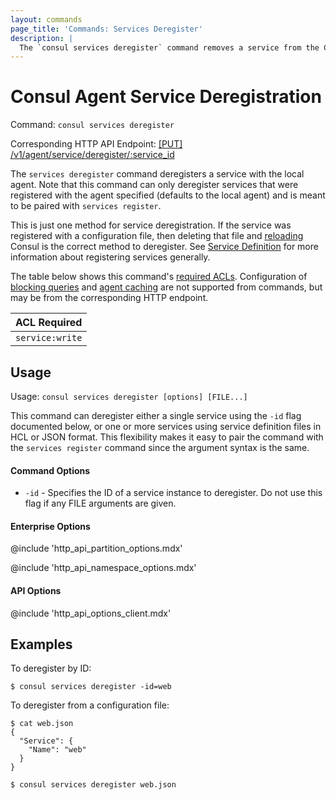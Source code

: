```yaml
---
layout: commands
page_title: 'Commands: Services Deregister'
description: |
  The `consul services deregister` command removes a service from the Consul catalog. Run the commeand on the agent that initially registered the service.
---
```


# Consul Agent Service Deregistration

Command: `consul services deregister`

Corresponding HTTP API Endpoint: [\[PUT\] /v1/agent/service/deregister/:service_id](/api-docs/agent/service#deregister-service)

The `services deregister` command deregisters a service with the local agent.
Note that this command can only deregister services that were registered
with the agent specified (defaults to the local agent) and is meant to
be paired with `services register`.

This is just one method for service deregistration. If the service was
registered with a configuration file, then deleting that file and
[reloading](/commands/reload) Consul is the correct method to
deregister. See [Service Definition](/docs/discovery/services) for more
information about registering services generally.

The table below shows this command's [required ACLs](/api-docs/api-structure#authentication). Configuration of
[blocking queries](/api-docs/features/blocking) and [agent caching](/api-docs/features/caching)
are not supported from commands, but may be from the corresponding HTTP endpoint.

| ACL Required    |
| --------------- |
| `service:write` |

## Usage

Usage: `consul services deregister [options] [FILE...]`

This command can deregister either a single service using the `-id` flag
documented below, or one or more services using service definition files
in HCL or JSON format.
This flexibility makes it easy to pair the command with the
`services register` command since the argument syntax is the same.

#### Command Options

- `-id` - Specifies the ID of a service instance to deregister.
  Do not use this flag if any FILE arguments are given.

#### Enterprise Options

@include 'http_api_partition_options.mdx'

@include 'http_api_namespace_options.mdx'

#### API Options

@include 'http_api_options_client.mdx'

## Examples

To deregister by ID:

```shell-session
$ consul services deregister -id=web
```

To deregister from a configuration file:

```shell-session
$ cat web.json
{
  "Service": {
    "Name": "web"
  }
}

$ consul services deregister web.json
```
